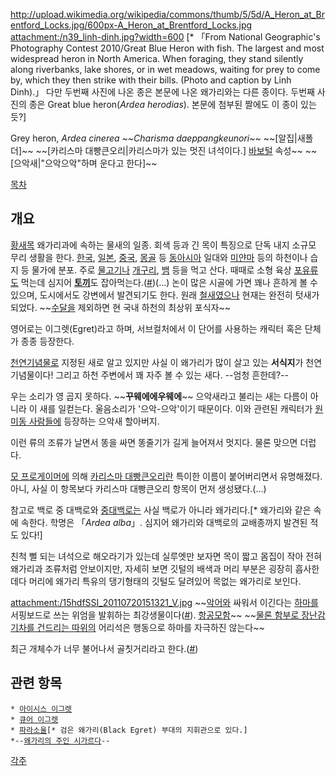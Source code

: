 http://upload.wikimedia.org/wikipedia/commons/thumb/5/5d/A_Heron_at_Brentford_Locks.jpg/600px-A_Heron_at_Brentford_Locks.jpg
attachment:/n39_linh-dinh.jpg?width=600
[* 「From National Geographic's Photography Contest 2010/Great Blue Heron with fish. The largest and most widespread heron in North America. When foraging, they stand silently along riverbanks, lake shores, or in wet meadows, waiting for prey to come by, which they then strike with their bills. (Photo and caption by Linh Dinh).」 다만 두번째 사진에 나온 종은 본문에 나온 왜가리와는 다른 종이다. 두번째 사진의 종은 Great blue heron(''Ardea herodias''). 본문에 첨부된 짤에도 이 종이 있는 듯?]

Grey heron, ''Ardea cinerea'' 
~~''Charisma daeppangkeunori''~~
~~[알집|새폴더]~~
~~[카리스마 대빵큰오리|카리스마가 있는 멋진 녀석이다.] [[바보털]] 속성~~
~~[으악새|"으악으악"하며 운다고 한다]~~

[[목차]]

== 개요 ==
[[황새]]목 왜가리과에 속하는 물새의 일종. 회색 등과 긴 목이 특징으로 단독 내지 소규모 무리 생활을 한다. [[한국]], [[일본]], [[중국]], [[몽골]] 등 [[동아시아]] 일대와 [[미얀마]] 등의 하천이나 습지 등 물가에 분포. 주로 [[물고기]]나 [[개구리]], [[뱀]] 등을 먹고 산다. 때때로 소형 육상 [[포유류]]도 먹는데 심지어 '''[[토끼]]'''도 잡아먹는다.([http://img1.ruliweb.daum.net/img/cmu_yu03/105/104093_1.jpg #])(…) 논이 많은 시골에 가면 꽤나 흔하게 볼 수 있으며, 도시에서도 강변에서 발견되기도 한다. 원래 [[철새]]였으나 현재는 완전히 텃새가 되었다. ~~[[수달]]을 제외하면 현 국내 하천의 최상위 포식자~~

영어로는 이그렛(Egret)라고 하며, 서브컬처에서 이 단어를 사용하는 캐릭터 혹은 단체가 종종 등장한다.

[[천연기념물]]로 지정된 새로 알고 있지만 사실 이 왜가리가 많이 살고 있는 '''서식지'''가 천연기념물이다! 그리고 하천 주변에서 꽤 자주 볼 수 있는 새다. --엄청 흔한데?--

우는 소리가 영 곱지 못하다. ~~'''꾸웨에에우웨에'''~~ 으악새라고 불리는 새는 다름이 아니라 이 새를 일컫는다. 울음소리가 '으악-으악'이기 때문이다. 이와 관련된 캐릭터가 [[원미동 사람들]]에 등장하는 으악새 할아버지.

이런 류의 조류가 날면서 똥을 싸면 똥줄기가 길게 늘어져서 멋지다. 물론 맞으면 더럽다.

[[강민|모 프로게이머]]에 의해 [[카리스마 대빵큰오리]]란 특이한 이름이 붙어버리면서 유명해졌다. 아니, 사실 이 항목보다 카리스마 대빵큰오리 항목이 먼저 생성됐다.(…)

참고로 백로 중 대백로와 [[중대백로]]는 사실 백로가 아니라 왜가리다.[* 왜가리와 같은 속에 속한다. 학명은 「''Ardea alba''」. 심지어 왜가리와 대백로의 교배종까지 발견된 적도 있다!]

친척 뻘 되는 녀석으로 해오라기가 있는데 실루엣만 보자면 목이 짧고 몸집이 작아 전혀 왜가리과 조류처럼 안보이지만, 자세히 보면 깃털의 배색과 머리 부분은 굉장히 흡사한데다 머리에 왜가리 특유의 댕기형태의 깃털도 달려있어 목없는 왜가리로 보인다.

attachment:/15hdfSSI_20110720151321_V.jpg
~~[[악어]]와 싸워서 이긴다는 [[하마]]를 서핑보드로 쓰는 위엄을 발휘하는 최강생물이다([http://news.nate.com/View/20110720n17994&mid=n0506&cid=282034 #]). [[항공모함]]~~
~~[[작은 하마 이야기|물론 함부로 장난감 기차를 건드리는 따위]]의 어리석은 행동으로 하마를 자극하진 않는다~~

최근 개체수가 너무 불어나서 골칫거리라고 한다.([http://www.ytn.co.kr/_ln/0115_201207160014156256 #])

== 관련 항목 ==
 * [[아이시스 이그렛]]
 * [[미쇼 마이|큐어 이그렛]]
 * [[파라소울]][* 검은 왜가리(Black Egret) 부대의 지휘관으로 있다.]
 *--[[왜가리의 주인 시가르다]]--
[[각주]]
